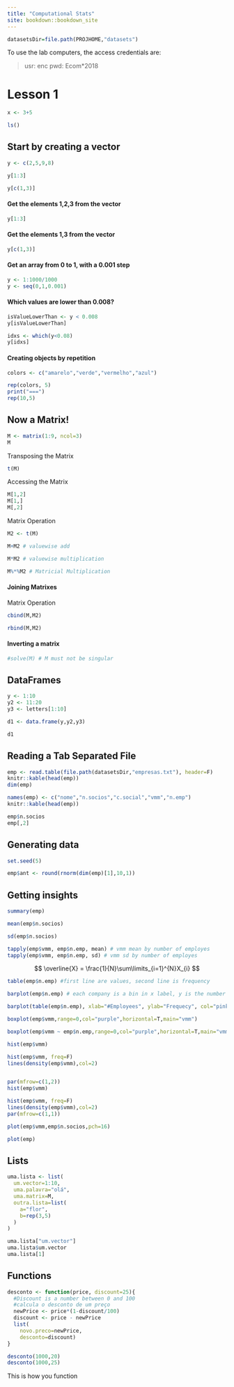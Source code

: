 ```yaml
---
title: "Computational Stats"
site: bookdown::bookdown_site
---
```


```r
datasetsDir=file.path(PROJHOME,"datasets")
```

To use the lab computers, the access credentials are:

> usr: enc
> pwd: Ecom*2018

# Lesson 1


```r
x <- 3+5

ls()
```

## Start by creating a vector


```r
y <- c(2,5,9,8)

y[1:3]

y[c(1,3)]

```

#### Get the elements 1,2,3 from the vector

```r
y[1:3]
```

#### Get the elements 1,3 from the vector

```r
y[c(1,3)]
```

#### Get an array from 0 to 1, with a 0.001 step

```r
y <- 1:1000/1000
y <- seq(0,1,0.001)
```

#### Which values are lower than 0.008?

```r
isValueLowerThan <- y < 0.008
y[isValueLowerThan]

idxs <- which(y<0.08)
y[idxs]
```

#### Creating objects by repetition

```r
colors <- c("amarelo","verde","vermelho","azul")

rep(colors, 5)
print("===")
rep(10,5)
```

## Now a Matrix!

```r
M <- matrix(1:9, ncol=3)
M
```

Transposing the Matrix
```r
t(M)
```

Accessing the Matrix
```r
M[1,2]
M[1,]
M[,2]
```

Matrix Operation
```r
M2 <- t(M)

M+M2 # valuewise add

M*M2 # valuewise multiplication

M%*%M2 # Matricial Multiplication

```

#### Joining Matrixes

Matrix Operation
```r

cbind(M,M2)

rbind(M,M2)

```

#### Inverting a matrix
```r

#solve(M) # M must not be singular 

```

## DataFrames

```r

y <- 1:10
y2 <- 11:20
y3 <- letters[1:10]

d1 <- data.frame(y,y2,y3)

d1
```


## Reading a Tab Separated File

```r
emp <- read.table(file.path(datasetsDir,"empresas.txt"), header=F)
knitr::kable(head(emp))
dim(emp)

names(emp) <- c("nome","n.socios","c.social","vmm","n.emp")
knitr::kable(head(emp))

emp$n.socios
emp[,2]
```

## Generating data

```r
set.seed(5)

emp$ant <- round(rnorm(dim(emp)[1],10,1))
```


## Getting insights

```r
summary(emp)

mean(emp$n.socios)

sd(emp$n.socios)

tapply(emp$vmm, emp$n.emp, mean) # vmm mean by number of employes
tapply(emp$vmm, emp$n.emp, sd) # vmm sd by number of employes
```

$$ \overline{X} = \frac{1}{N}\sum\limits_{i=1}^{N}X_{i} $$

\begin{equation} 
    \label{eq:std}
	S^2 = \frac{1}{N}\sum\limits_{i=1}^{N}(X_{i} - \overline{X})^2
\end{equation}


```r

table(emp$n.emp) #first line are values, second line is frequency

barplot(emp$n.emp) # each company is a bin in x label, y is the number of employees

barplot(table(emp$n.emp), xlab="#Employees", ylab="Frequecy", col="pink")

boxplot(emp$vmm,range=0,col="purple",horizontal=T,main="vmm")

boxplot(emp$vmm ~ emp$n.emp,range=0,col="purple",horizontal=T,main="vmm")

hist(emp$vmm)

hist(emp$vmm, freq=F)
lines(density(emp$vmm),col=2)


par(mfrow=c(1,2))
hist(emp$vmm)

hist(emp$vmm, freq=F)
lines(density(emp$vmm),col=2)
par(mfrow=c(1,1))

plot(emp$vmm,emp$n.socios,pch=16)

plot(emp)
```

## Lists

```r
uma.lista <- list(
  um.vector=1:10,
  uma.palavra="olá",
  uma.matrix=M,
  outra.lista=list(
    a="flor",
    b=rep(3,5)
  )
)

uma.lista["um.vector"]
uma.lista$um.vector
uma.lista[1]
```

## Functions

```r

desconto <- function(price, discount=25){
  #Discount is a number between 0 and 100
  #calcula o desconto de um preço
  newPrice <- price*(1-discount/100)
  discount <- price - newPrice
  list(
    novo.preco=newPrice,
    desconto=discount)
}

desconto(1000,20)
desconto(1000,25)

```

This is how you function